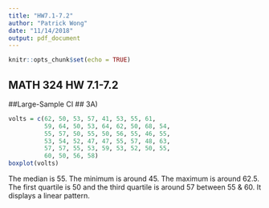 ```yaml
---
title: "HW7.1-7.2"
author: "Patrick Wong"
date: "11/14/2018"
output: pdf_document
---
```


```r
knitr::opts_chunk$set(echo = TRUE)
```

## MATH 324 HW 7.1-7.2

##Large-Sample CI
## 3A)
```r
volts = c(62, 50, 53, 57, 41, 53, 55, 61,
          59, 64, 50, 53, 64, 62, 50, 68, 54, 
          55, 57, 50, 55, 50, 56, 55, 46, 55, 
          53, 54, 52, 47, 47, 55, 57, 48, 63, 
          57, 57, 55, 53, 59, 53, 52, 50, 55, 
          60, 50, 56, 58)
boxplot(volts)
```


The median is 55. The minimum is around 45. The maximum is around 62.5. The first quartile is 50 and the third quartile is around 57 between 55 & 60. It displays a linear pattern. 

